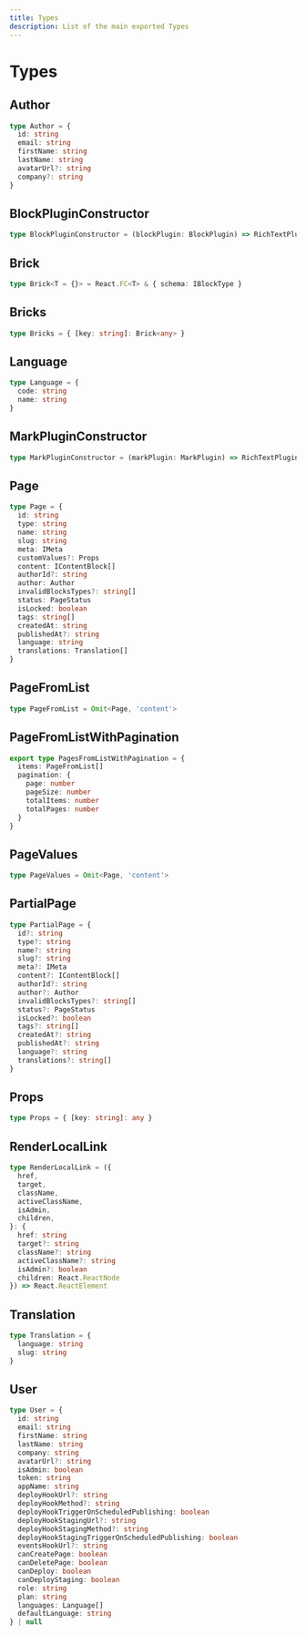 ```yaml
---
title: Types
description: List of the main exported Types
---
```


# Types

## Author

```ts
type Author = {
  id: string
  email: string
  firstName: string
  lastName: string
  avatarUrl?: string
  company?: string
}
```

## BlockPluginConstructor

```ts
type BlockPluginConstructor = (blockPlugin: BlockPlugin) => RichTextPlugin
```

## Brick

```ts
type Brick<T = {}> = React.FC<T> & { schema: IBlockType }
```

## Bricks

```ts
type Bricks = { [key: string]: Brick<any> }
```

## Language

```ts
type Language = {
  code: string
  name: string
}
```

## MarkPluginConstructor

```ts
type MarkPluginConstructor = (markPlugin: MarkPlugin) => RichTextPlugin
```

## Page

```ts
type Page = {
  id: string
  type: string
  name: string
  slug: string
  meta: IMeta
  customValues?: Props
  content: IContentBlock[]
  authorId?: string
  author: Author
  invalidBlocksTypes?: string[]
  status: PageStatus
  isLocked: boolean
  tags: string[]
  createdAt: string
  publishedAt?: string
  language: string
  translations: Translation[]
}
```

## PageFromList

```ts
type PageFromList = Omit<Page, 'content'>
```

## PageFromListWithPagination

```ts
export type PagesFromListWithPagination = {
  items: PageFromList[]
  pagination: {
    page: number
    pageSize: number
    totalItems: number
    totalPages: number
  }
}
```

## PageValues

```ts
type PageValues = Omit<Page, 'content'>
```

## PartialPage

```ts
type PartialPage = {
  id?: string
  type?: string
  name?: string
  slug?: string
  meta?: IMeta
  content?: IContentBlock[]
  authorId?: string
  author?: Author
  invalidBlocksTypes?: string[]
  status?: PageStatus
  isLocked?: boolean
  tags?: string[]
  createdAt?: string
  publishedAt?: string
  language?: string
  translations?: string[]
}
```

## Props

```ts
type Props = { [key: string]: any }
```

## RenderLocalLink

```ts
type RenderLocalLink = ({
  href,
  target,
  className,
  activeClassName,
  isAdmin,
  children,
}: {
  href: string
  target?: string
  className?: string
  activeClassName?: string
  isAdmin?: boolean
  children: React.ReactNode
}) => React.ReactElement
```

## Translation

```ts
type Translation = {
  language: string
  slug: string
}
```

## User

```ts
type User = {
  id: string
  email: string
  firstName: string
  lastName: string
  company: string
  avatarUrl?: string
  isAdmin: boolean
  token: string
  appName: string
  deployHookUrl?: string
  deployHookMethod?: string
  deployHookTriggerOnScheduledPublishing: boolean
  deployHookStagingUrl?: string
  deployHookStagingMethod?: string
  deployHookStagingTriggerOnScheduledPublishing: boolean
  eventsHookUrl?: string
  canCreatePage: boolean
  canDeletePage: boolean
  canDeploy: boolean
  canDeployStaging: boolean
  role: string
  plan: string
  languages: Language[]
  defaultLanguage: string
} | null
```
